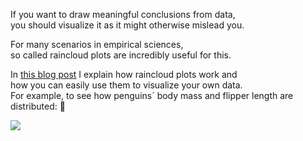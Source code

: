 If you want to draw meaningful conclusions from data,  
you should visualize it as it might otherwise mislead you.  
  
For many scenarios in empirical sciences,  
so called raincloud plots are incredibly useful for this.  
  
In <a href="https://jasp-stats.org/2024/07/26/raincloud-plots-in-jasp-incredibly-useful-surprisingly-easy/" target="_blank">this blog post</a> I explain how raincloud plots work and  
how you can easily use them to visualize your own data.  
For example, to see how penguins´ body mass and flipper length are distributed: 🐧

![](pictures/raincloud.png)